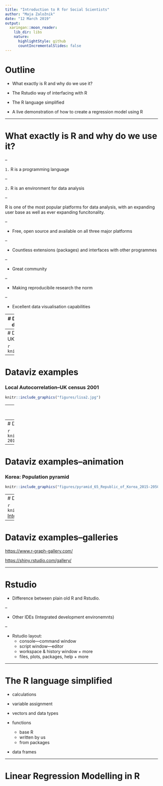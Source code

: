 ```yaml
---
title: "Introduction to R for Social Scientists"
author: "Maja Založnik"
date: "12 March 2019"
output:
  xaringan::moon_reader:
    lib_dir: libs
    nature:
      highlightStyle: github
      countIncrementalSlides: false
---
```


# Outline

* What exactly is R and why do we use it?

* The Rstudio way of interfacing with R

* The R language simplified

* A live demonstration of how to create a regression model using R

---

#  What exactly is R and why do we use it?

--

`1.`  R is a programming language

--

`2.`  R is an environment for data analysis 

--

R is one of the most popular platforms for data analysis, with an expanding user base as well as ever expanding funcitonality.

--

* Free, open source and available on all three major platforms

--

* Countless extensions (packages) and interfaces with other programmes

--

* Great community 

--

* Making reproducibile research the norm

--

* Excellent data visualisation capabilities

---
# Dataviz examples
### Lexis maps - Logged death rates 14 European countries 1900 -

```r
knitr::include_graphics("figures/lexis.jpg")
```

---
# Dataviz examples
### Local Autocorrelation--UK census 2001

```r
knitr::include_graphics("figures/lisa1.jpg")
```

---
# Dataviz examples
### Local Autocorrelation--UK census 2001

```r
knitr::include_graphics("figures/lisa2.jpg")
```

---
# Dataviz examples
### Stacked bar charts: Household living arrangements of older people

```r
knitr::include_graphics("figures/botswana.jpg")
```

---
# Dataviz examples--animation
### Korea: Population pyramid

```r
knitr::include_graphics("figures/pyramid_65_Republic_of_Korea_1980-2015.gif")
```
---
# Dataviz examples--animation
### Korea: Population pyramid

```r
knitr::include_graphics("figures/pyramid_65_Republic_of_Korea_2015-2050.gif")
```
---
# Dataviz examples--interactivity

```r
knitr::include_graphics("figures/vietnam.jpg")
```
[Interactive datavis solution using `shiny` in R](https://maja.shinyapps.io/VHLSS/)

---

# Dataviz examples--galleries

[https://www.r-graph-gallery.com/](https://www.r-graph-gallery.com/)



[https://shiny.rstudio.com/gallery/](https://shiny.rstudio.com/gallery/)

---

# Rstudio


* Difference between plain old R and Rstudio.

--

* Other IDEs (Integrated development environemnts)

--

* Rstudio layout:
  + console---command window
  + script window---editor
  + workspace & history window + more
  + files, plots, packages, help + more

---

# The R language simplified

* calculations

* variable assignment

* vectors and data types 

* functions
  + base R
  + written by us
  + from packages

* data frames

---

# Linear Regression Modelling in R

